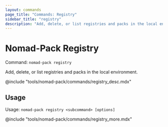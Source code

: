 ```yaml
---
layout: commands
page_title: "Commands: Registry"
sidebar_title: "registry"
description: "Add, delete, or list registries and packs in the local environment."
---
```


# Nomad-Pack Registry

Command: `nomad-pack registry`

Add, delete, or list registries and packs in the local environment.

@include "tools/nomad-pack/commands/registry_desc.mdx"

## Usage

Usage: `nomad-pack registry <subcommand> [options]`

@include "tools/nomad-pack/commands/registry_more.mdx"
